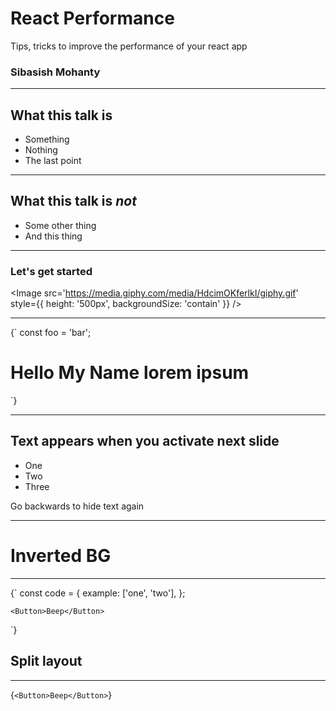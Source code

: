 
<Head>
	<title>React Performance</title>
	<meta name='viewport' content='width=device-width, initial-scale=1.0' />
	<meta name='keywords' content='React, Performance' />
	<meta
		name='description'
		content='Slides for presentation on react performance.'
	/>
	<meta name='author' content='Sibasish Mohanty' />
</Head>

# React Performance

Tips, tricks to improve the performance of your react app

### Sibasish Mohanty

---

## What this talk is

- Something
- Nothing
- The last point

---

## What this talk is _not_

- Some other thing
- And this thing

---

### Let's get started

<Image
	src='https://media.giphy.com/media/HdcimOKferlkI/giphy.gif'
	style={{ height: '500px', backgroundSize: 'contain' }}
/>

---


<Highlighter>
	{`
    const foo = 'bar';
    <h1 className="text-sm">Hello My Name lorem ipsum</h1>
  `}
</Highlighter>

---

## Text appears when you activate next slide

<ul>
	<Appear>
		<li>One</li>
		<li>Two</li>
		<li>Three</li>
	</Appear>
</ul>

Go backwards to hide text again

---


# Inverted BG

---


<Highlighter>
	{`
    const code = {
      example: ['one', 'two'],
    };
    
    <Button>Beep</Button>
`}
</Highlighter>

## Split layout

---


<Highlighter>{`<Button>Beep</Button>`}</Highlighter>
